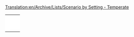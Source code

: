 [[Translation:en/Archive/Lists/Scenario by Setting - Temperate]]
{{en/scenarios by setting}}

{|
|-
|style="border:none;background:white"|
{{en/Scenario/Italy}}

|style="border:none;background:white"|
{{en/Scenario/Water and Mountains}}

|style="border:none;background:white"|
{{en/Scenario/Florida}}

|-
|style="border:none;background:white"|
{{en/Scenario/Kloof}}

|style="border:none;background:white"|
{{en/Scenario/Land of Floods}}

|style="border:none;background:white"|
{{en/Scenario/Denmark}}

|-
|style="border:none;background:white"|
{{en/Scenario/Europe}}

|style="border:none;background:white"|
{{en/Scenario/United Kingdom}}

|style="border:none;background:white"|
{{en/Scenario/Get Your Ships}}

|-
|style="border:none;background:white"|
{{en/Scenario/Lakes}}

|style="border:none;background:white"|
{{en/Scenario/New Industries 2}}

|style="border:none;background:white"|
{{en/Scenario/Super Britania}}

|-
|style="border:none;background:white"|
{{en/Scenario/Verdant Islands}}

|style="border:none;background:white"|
{{en/Scenario/CarstsMonsterScenario v3}}

|style="border:none;background:white"|
{{en/Scenario/CarstsTrainingScenario v3}}

|-
|style="border:none;background:white"|
{{en/Scenario/CarstsWorldScenario}}

|style="border:none;background:white"|
{{en/Scenario/New Zealand North Island}}

|style="border:none;background:white"|
{{en/Scenario/GR Revised}}

|-
|style="border:none;background:white"|
{{en/Scenario/Kritschgau}}

|style="border:none;background:white"|
{{en/Scenario/Flevoland}}

|style="border:none;background:white"|
{{en/Scenario/Elephant}}

|-
|style="border:none;background:white"|
{{en/Scenario/South West France}}

|style="border:none;background:white"|
{{en/Scenario/Isle Of Wight}}

|style="border:none;background:white"|
{{en/Scenario/German Reunification}}

|-
|style="border:none;background:white"|
{{en/Scenario/Kingdom of Hungary}}

|}